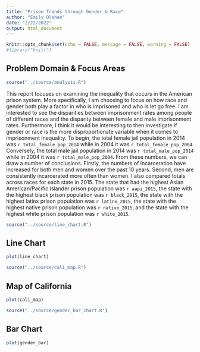 ```yaml
---
title: "Prison Trends through Gender & Race"
author: "Emily Olshan"
date: "2/22/2022"
output: html_document
---
```


```r
knitr::opts_chunk$set(echo = FALSE, message = FALSE, warning = FALSE)
#library("knitr")
```

## Problem Domain & Focus Areas

```r
source("../source/analysis.R")
```

This report focuses on examining the inequality that occurs in the American prison system. More specifically, I am choosing to focus on how race and gender both play a factor in who is imprisoned and who is let go free. I am interested to see the disparities between imprisonment rates among people of different races and the disparity between female and male imprisonment rates. Furthermore, I think it would be interesting to then investigate if gender or race is the more disproportionate variable when it comes to imprisonment inequality. To begin, the total female jail population in 2014 was `r total_female_pop_2014` while in 2004 it was `r total_female_pop_2004`. Conversely, the total male jail population in 2014 was `r total_male_pop_2014` while in 2004 it was `r total_male_pop_2004`. From these numbers, we can draw a number of conclusions. Firstly, the numbers of incarceration have increased for both men and women over the past 10 years. Second, men are consistently incarcerated more often than women. I also compared totals across races for each state in 2015. The state that had the highest Asian American/Pacific Islander prison population was `r aapi_2015`, the state with the highest black prison population was `r black_2015`, the state with the highest latinx prison population was `r latinx_2015`, the state with the highest native prison population was `r native_2015`, and the state with the highest white prison population was `r white_2015`. 

```r
source("../source/line_chart.R")
```

## Line Chart 

```r
plot(line_chart)
```

```r
source("../source/cali_map.R")
```

## Map of California

```r
plot(cali_map)
```


```r
source("../source/gender_bar_chart.R")
```

## Bar Chart

```r
plot(gender_bar)
```

